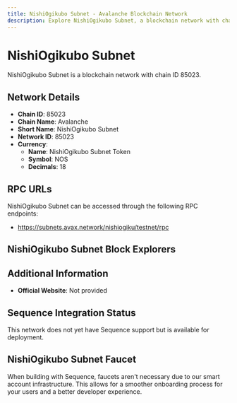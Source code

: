 ```yaml
--- 
title: NishiOgikubo Subnet - Avalanche Blockchain Network
description: Explore NishiOgikubo Subnet, a blockchain network with chain ID 85023. Learn about its native currency, NishiOgikubo Subnet Token, and how to interact with the network.
---
```


# NishiOgikubo Subnet

NishiOgikubo Subnet is a blockchain network with chain ID 85023.

## Network Details

- **Chain ID**: 85023
- **Chain Name**: Avalanche
- **Short Name**: NishiOgikubo Subnet
- **Network ID**: 85023
- **Currency**: 
  - **Name**: NishiOgikubo Subnet Token
  - **Symbol**: NOS
  - **Decimals**: 18

## RPC URLs

NishiOgikubo Subnet can be accessed through the following RPC endpoints:

- https://subnets.avax.network/nishiogiku/testnet/rpc

## NishiOgikubo Subnet Block Explorers



## Additional Information

- **Official Website**: Not provided

## Sequence Integration Status

This network does not yet have Sequence support but is available for deployment.

## NishiOgikubo Subnet Faucet

When building with Sequence, faucets aren't necessary due to our smart account infrastructure. This allows for a smoother onboarding process for your users and a better developer experience.
